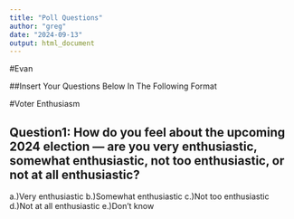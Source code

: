 ```yaml
---
title: "Poll Questions"
author: "greg"
date: "2024-09-13"
output: html_document
---
```


#Evan 

##Insert Your Questions Below In The Following Format

#Voter Enthusiasm

## Question1: How do you feel about the upcoming 2024 election — are you very enthusiastic, somewhat enthusiastic, not too enthusiastic, or not at all enthusiastic?
a.)Very enthusiastic
b.)Somewhat enthusiastic
c.)Not too enthusiastic
d.)Not at all enthusiastic
e.)Don't know

